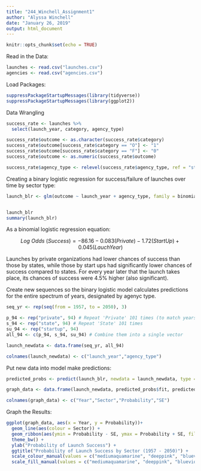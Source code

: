 ```yaml
---
title: "244_Winchell_Assignment1"
author: "Alyssa Winchell"
date: "January 26, 2019"
output: html_document
---
```


```r
knitr::opts_chunk$set(echo = TRUE)
```

Read in the Data:

```r

launches <- read.csv("launches.csv")
agencies <- read.csv("agencies.csv")

```

Load Packages:

```r

suppressPackageStartupMessages(library(tidyverse))
suppressPackageStartupMessages(library(ggplot2))

```

Data Wrangling

```r

success_rate <- launches %>%
  select(launch_year, category, agency_type)

success_rate$outcome <- as.character(success_rate$category)
success_rate$outcome[success_rate$category == "O"] <- "1"
success_rate$outcome[success_rate$category == "F"] <- "0"
success_rate$outcome <- as.numeric(success_rate$outcome)

success_rate$agency_type <- relevel(success_rate$agency_type, ref = "state")


```

Creating a binary logistic regression for success/failure of launches over time by sector type:

```r

launch_blr <- glm(outcome ~ launch_year + agency_type, family = binomial, data = success_rate)


launch_blr
summary(launch_blr)

```

As a binomial logistic regression equation: 

$$Log~Odds~(Success) = -86.16 - 0.083(Private) - 1.72(Start Up) + 0.045(Lauch Year)$$

Launches by private organizations had lower chances of success than those by states, while those by start ups had significantly lower chances of success compared to states. For every year later that the launch takes place, its chances of success were 4.5% higher (also significant).

Create new sequences so the binary logistic model calculates predictions for the entire spectrum of years, designated by agenyc type. 

```r

seq_yr <- rep(seq(from = 1957, to = 2050), 3)

p_94 <- rep("private", 94) # Repeat 'Private' 101 times (to match years data)
s_94 <- rep("state", 94) # Repeat 'State' 101 times
su_94 <- rep("startup", 94)
all_94 <- c(p_94, s_94, su_94) # Combine them into a single vector

launch_newdata <- data.frame(seq_yr, all_94)

colnames(launch_newdata) <- c("launch_year","agency_type")

```


Put new data into model make predictions:

```r

predicted_probs <- predict(launch_blr, newdata = launch_newdata, type = "response", se.fit = TRUE)

graph_data <- data.frame(launch_newdata, predicted_probs$fit, predicted_probs$se.fit)

colnames(graph_data) <- c("Year","Sector","Probability","SE")

```

Graph the Results:

```r

ggplot(graph_data, aes(x = Year, y = Probability))+
  geom_line(aes(colour = Sector)) +
  geom_ribbon(aes(ymin = Probability - SE, ymax = Probability + SE, fill = Sector), alpha = 0.3) +
  theme_bw() +
  ylab("Probability of Launch Success") +
  ggtitle("Probability of Launch Success by Sector (1957 - 2050)") +
  scale_colour_manual(values = c("mediumaquamarine", "deeppink", "blueviolet")) +
  scale_fill_manual(values = c("mediumaquamarine", "deeppink", "blueviolet"))

```

